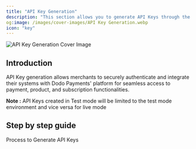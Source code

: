 ```yaml
---
title: "API Key Generation"
description: "This section allows you to generate API Keys through the Dashboard"
og:image: /images/cover-images/API Key Generation.webp
icon: "key"
---
```

<Frame>
    <img src="/images/cover-images/API Key Generation.webp" alt="API Key Generation Cover Image"/>
</Frame>

## Introduction

API Key generation allows merchants to securely authenticate and integrate their systems with Dodo Payments' platform for seamless access to payment, product, and subscription functionalities.

**Note :** API Keys created in Test mode will be limited to the test mode environment and vice versa for live mode

## Step by step guide

<Card title="API Key Generation" horizontal icon="key" href="/api-reference/introduction#api-key-generation">Process to Generate API Keys</Card>